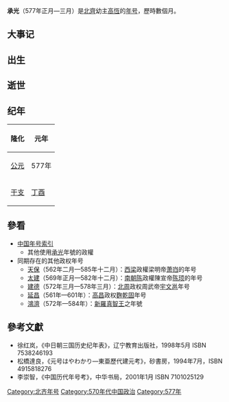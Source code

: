 {{Eranamebox|年号=承光
|起讫时间= 577年正月—三月
|政权= 北齊
|帝王= 幼主高恆
|历时= 數個月
|timeline= <timeline>
ImageSize  = width:200 height:50
PlotArea   = width:180 height:30 left:10 bottom:20
TimeAxis   = orientation:horizontal
DateFormat = yyyy
Period     = from:439 till:581
AlignBars  = early
ScaleMajor = increment:23 start:439
Colors =
  id:canvas value:rgb(1,1,0.85)
BackgroundColors = canvas:canvas
PlotData =
  width:15 color:black
  bar:era from:start till:end
  bar:era from:557 till:581 color:purple
  bar:era from:550 till:577 color:red
  bar:era from:577 till:577 color:green
  bar:era from:577 till:577 color:blue
</timeline>
|说明= <span style="color: blue">承光</span>在'''北朝'''、<span style="color: purple">北周</span>、<span style="color: red">北齊</span>和<span style="color: green">高恆</span>时期的位置。 
}}

'''承光'''（577年正月—三月）是[[北齊|北齊]]幼主[[高恆|高恆]]的[[年号|年号]]，歷時數個月。

==大事记==

==出生==

==逝世==

==纪年==

{| class="wikitable" 
!隆化!!元年
|-
![[公元纪年|公元]]
|577年
|-
![[干支纪年|干支]]
|[[丁酉|丁酉]]
|}

==參看==
*[[中国年号索引|中国年号索引]]
**其他使用[[承光|承光]]年號的政權
*同期存在的其他政权年号
**[[天保_(萧岿)|天保]]（562年二月—585年十二月）：[[西梁|西梁]]政權梁明帝[[萧岿|萧岿]]的年号
**[[太建|太建]]（569年正月—582年十二月）：[[南朝陈|南朝陈]]政權陳宣帝[[陈顼|陈顼]]的年号
**[[建德_(宇文邕)|建德]]（572年三月—578年三月）：[[北周|北周]]政权周武帝[[宇文邕|宇文邕]]年号
**[[延昌_(麴乾固)|延昌]]（561年—601年）：[[高昌|高昌]]政权[[麴乾固|麴乾固]]年号
**[[鴻濟|鴻濟]]（572年—584年）：[[新羅|新羅]][[新羅真智王|真智王]]之年號

==參考文獻==
*徐红岚，《中日朝三国历史纪年表》，辽宁教育出版社，1998年5月 ISBN 7538246193
*松橋達良，《元号はやわかり—東亜歷代建元考》，砂書房，1994年7月，ISBN 4915818276
*李崇智，《中国历代年号考》，中华书局，2001年1月 ISBN 7101025129

{{年号|[[德昌|德昌]]|[[中国年号索引|北齐年号]]|[[武平_(高绍义)|武平]]}}
{{魏晋南北朝年号}}
[[Category:北齐年号|Category:北齐年号]]
[[Category:570年代中国政治|Category:570年代中国政治]]
[[Category:577年|Category:577年]]